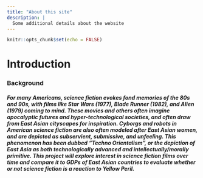 ```yaml
---
title: "About this site"
description: |
  Some additional details about the website
---
```


```r
knitr::opts_chunk$set(echo = FALSE)
```

# Introduction
### Background
##### For many Americans, science fiction evokes fond memories of the 80s and 90s, with films like *Star Wars* (1977), *Blade Runner* (1982), and *Alien* (1979) coming to mind. These movies and others often imagine apocalyptic futures and hyper-technological societies, and often draw from East Asian cityscapes for inspiration. Cyborgs and robots in American science fiction are also often modeled after East Asian women, and are depicted as subservient, submissive, and unfeeling. This phenomenon has been dubbed **"Techno Orientalism"**, or the depiction of East Asia as both technologically advanced and intellectually/morally primitive. This project will explore interest in science fiction films over time and compare it to GDPs of East Asian countries to evaluate whether or not science fiction is a reaction to Yellow Peril.